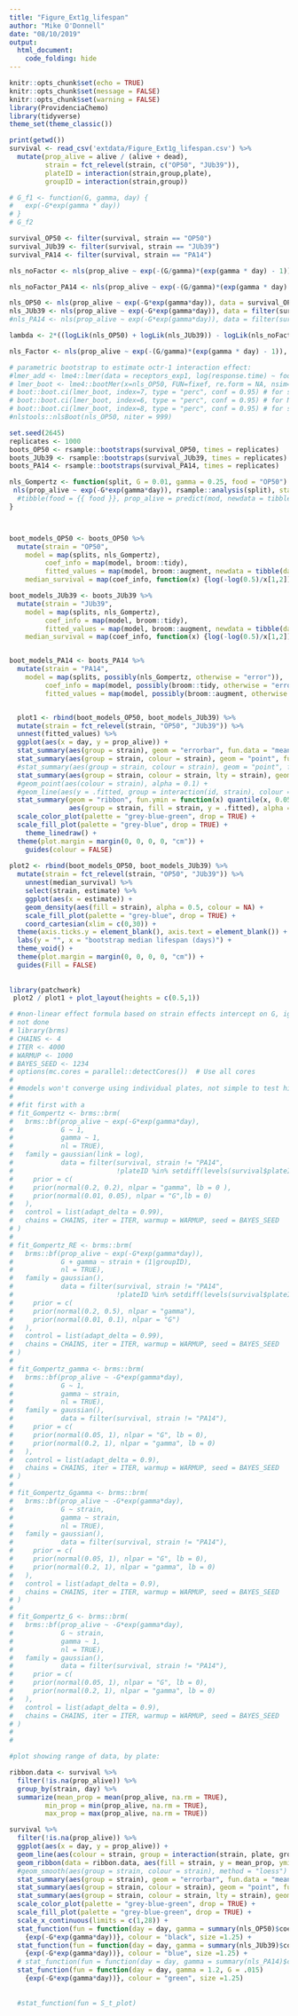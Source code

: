 ```yaml
---
title: "Figure_Ext1g_lifespan"
author: "Mike O'Donnell"
date: "08/10/2019"
output: 
  html_document:
    code_folding: hide
---
```


```r
knitr::opts_chunk$set(echo = TRUE)
knitr::opts_chunk$set(message = FALSE)
knitr::opts_chunk$set(warning = FALSE)
library(ProvidenciaChemo)
library(tidyverse)
theme_set(theme_classic())
```

```r
print(getwd())
survival <- read_csv('extdata/Figure_Ext1g_lifespan.csv') %>%
  mutate(prop_alive = alive / (alive + dead),
         strain = fct_relevel(strain, c("OP50", "JUb39")),
         plateID = interaction(strain,group,plate),
         groupID = interaction(strain,group))
```


```r
# G_f1 <- function(G, gamma, day) {
#   exp(-G*exp(gamma * day))
# }
# G_f2

survival_OP50 <- filter(survival, strain == "OP50")
survival_JUb39 <- filter(survival, strain == "JUb39")
survival_PA14 <- filter(survival, strain == "PA14")

nls_noFactor <- nls(prop_alive ~ exp(-(G/gamma)*(exp(gamma * day) - 1)), data = filter(survival, strain != "PA14"), start = c(G = 0.00539, gamma = 0.3))

nls_noFactor_PA14 <- nls(prop_alive ~ exp(-(G/gamma)*(exp(gamma * day) - 1)), data = survival, start = c(G = 0.00539, gamma = 0.3))

nls_OP50 <- nls(prop_alive ~ exp(-G*exp(gamma*day)), data = survival_OP50, start = c(G = 0.01, gamma = 0.3))
nls_JUb39 <- nls(prop_alive ~ exp(-G*exp(gamma*day)), data = filter(survival, strain == "JUb39"), start = c(G = 0.01, gamma = 0.3))
#nls_PA14 <- nls(prop_alive ~ exp(-G*exp(gamma*day)), data = filter(survival, strain == "PA14"), start = c(G = .015, gamma = 1.2))

lambda <- 2*((logLik(nls_OP50) + logLik(nls_JUb39)) - logLik(nls_noFactor))

nls_Factor <- nls(prop_alive ~ exp(-(G/gamma)*(exp(gamma * day) - 1)), data = filter(survival, strain != "PA14"), start = c(G = 0.00539, gamma = 0.3))

# parametric bootstrap to estimate octr-1 interaction effect:
#lmer_add <- lme4::lmer(data = receptors_exp1, log(response.time) ~ food + genotype + (1|date) + (1|plateID))
# lmer_boot <- lme4::bootMer(x=nls_OP50, FUN=fixef, re.form = NA, nsim=200)
# boot::boot.ci(lmer_boot, index=7, type = "perc", conf = 0.95) # for srv-11 rescue
# boot::boot.ci(lmer_boot, index=6, type = "perc", conf = 0.95) # for N2
# boot::boot.ci(lmer_boot, index=8, type = "perc", conf = 0.95) # for srg-47 rescue
#nlstools::nlsBoot(nls_OP50, niter = 999)

set.seed(2645)
replicates <- 1000
boots_OP50 <- rsample::bootstraps(survival_OP50, times = replicates)
boots_JUb39 <- rsample::bootstraps(survival_JUb39, times = replicates)
boots_PA14 <- rsample::bootstraps(survival_PA14, times = replicates)

nls_Gompertz <- function(split, G = 0.01, gamma = 0.25, food = "OP50") {
 nls(prop_alive ~ exp(-G*exp(gamma*day)), rsample::analysis(split), start = list(G = G, gamma = gamma))
  #tibble(food = {{ food }}, prop_alive = predict(mod, newdata = tibble(day = seq(0,25))), day = seq(0,25)) 
}



boot_models_OP50 <- boots_OP50 %>%
  mutate(strain = "OP50",
    model = map(splits, nls_Gompertz),
         coef_info = map(model, broom::tidy),
         fitted_values = map(model, broom::augment, newdata = tibble(day = seq(1,25))),
    median_survival = map(coef_info, function(x) {log(-log(0.5)/x[1,2])/x[2,2]})) #use inverse Gompertz to calc median survival 

boot_models_JUb39 <- boots_JUb39 %>%
  mutate(strain = "JUb39",
    model = map(splits, nls_Gompertz),
         coef_info = map(model, broom::tidy),
         fitted_values = map(model, broom::augment, newdata = tibble(day = seq(1,25))),
    median_survival = map(coef_info, function(x) {log(-log(0.5)/x[1,2])/x[2,2]}))


boot_models_PA14 <- boots_PA14 %>%
  mutate(strain = "PA14",
    model = map(splits, possibly(nls_Gompertz, otherwise = "error")),
         coef_info = map(model, possibly(broom::tidy, otherwise = "error")),
         fitted_values = map(model, possibly(broom::augment, otherwise = "error")))


  plot1 <- rbind(boot_models_OP50, boot_models_JUb39) %>%
  mutate(strain = fct_relevel(strain, "OP50", "JUb39")) %>%
  unnest(fitted_values) %>%
  ggplot(aes(x = day, y = prop_alive)) +
  stat_summary(aes(group = strain), geom = "errorbar", fun.data = "mean_se", width = 0.1, data = survival) +
  stat_summary(aes(group = strain, colour = strain), geom = "point", fun.y = "mean", data = survival) +
  #stat_summary(aes(group = strain, colour = strain), geom = "point", fun.y = "median", data = survival, colour = "red") +
  stat_summary(aes(group = strain, colour = strain, lty = strain), geom = "line", fun.y = "mean", alpha = 0.5, data = survival) + 
  #geom_point(aes(colour = strain), alpha = 0.1) +
  #geom_line(aes(y = .fitted, group = interaction(id, strain), colour = strain), alpha= 0.1) +
  stat_summary(geom = "ribbon", fun.ymin = function(x) quantile(x, 0.05), fun.ymax = function(x) quantile(x, 0.95), 
               aes(group = strain, fill = strain, y = .fitted), alpha = 0.25) +
  scale_color_plot(palette = "grey-blue-green", drop = TRUE) +
  scale_fill_plot(palette = "grey-blue", drop = TRUE) +
    theme_linedraw() +
  theme(plot.margin = margin(0, 0, 0, 0, "cm")) +
    guides(colour = FALSE)
  
plot2 <- rbind(boot_models_OP50, boot_models_JUb39) %>%
  mutate(strain = fct_relevel(strain, "OP50", "JUb39")) %>%
    unnest(median_survival) %>%
    select(strain, estimate) %>%
    ggplot(aes(x = estimate)) +
    geom_density(aes(fill = strain), alpha = 0.5, colour = NA) +
    scale_fill_plot(palette = "grey-blue", drop = TRUE) +
    coord_cartesian(xlim = c(0,30)) +
  theme(axis.ticks.y = element_blank(), axis.text = element_blank()) +
  labs(y = "", x = "bootstrap median lifespan (days)") +
  theme_void() +
  theme(plot.margin = margin(0, 0, 0, 0, "cm")) +
  guides(Fill = FALSE)
  
    
library(patchwork)
 plot2 / plot1 + plot_layout(heights = c(0.5,1))


```




```r
# #non-linear effect formula based on strain effects intercept on G, ignoring subject-specific effects of plate:
# not done
# library(brms)
# CHAINS <- 4
# ITER <- 4000
# WARMUP <- 1000
# BAYES_SEED <- 1234
# options(mc.cores = parallel::detectCores())  # Use all cores
# 
# #models won't converge using individual plates, not simple to test hierarchical effects
# 
# #fit first with a 
# fit_Gompertz <- brms::brm(
#   brms::bf(prop_alive ~ exp(-G*exp(gamma*day),
#            G ~ 1,
#            gamma ~ 1,
#            nl = TRUE),
#   family = gaussian(link = log),
#            data = filter(survival, strain != "PA14", 
#                          !plateID %in% setdiff(levels(survival$plateID), unique(allnls$plateID))), #leave out poor fits
#     prior = c(
#     prior(normal(0.2, 0.2), nlpar = "gamma", lb = 0 ),
#     prior(normal(0.01, 0.05), nlpar = "G",lb = 0)
#   ),
#   control = list(adapt_delta = 0.99),
#   chains = CHAINS, iter = ITER, warmup = WARMUP, seed = BAYES_SEED
# )
# 
# fit_Gompertz_RE <- brms::brm(
#   brms::bf(prop_alive ~ exp(-G*exp(gamma*day)),
#            G + gamma ~ strain + (1|groupID),
#            nl = TRUE),
#   family = gaussian(),
#            data = filter(survival, strain != "PA14", 
#                          !plateID %in% setdiff(levels(survival$plateID), unique(allnls$plateID))), #leave out poor fits
#     prior = c(
#     prior(normal(0.2, 0.5), nlpar = "gamma"),
#     prior(normal(0.01, 0.1), nlpar = "G")
#   ),
#   control = list(adapt_delta = 0.99),
#   chains = CHAINS, iter = ITER, warmup = WARMUP, seed = BAYES_SEED
# )
# 
# fit_Gompertz_gamma <- brms::brm(
#   brms::bf(prop_alive ~ -G*exp(gamma*day),
#            G ~ 1,
#            gamma ~ strain,
#            nl = TRUE),
#   family = gaussian(),
#            data = filter(survival, strain != "PA14"),
#     prior = c(
#     prior(normal(0.05, 1), nlpar = "G", lb = 0),
#     prior(normal(0.2, 1), nlpar = "gamma", lb = 0)
#   ),
#   control = list(adapt_delta = 0.9),
#   chains = CHAINS, iter = ITER, warmup = WARMUP, seed = BAYES_SEED
# )
# 
# fit_Gompertz_Ggamma <- brms::brm(
#   brms::bf(prop_alive ~ -G*exp(gamma*day),
#            G ~ strain,
#            gamma ~ strain,
#            nl = TRUE),
#   family = gaussian(),
#            data = filter(survival, strain != "PA14"),
#     prior = c(
#     prior(normal(0.05, 1), nlpar = "G", lb = 0),
#     prior(normal(0.2, 1), nlpar = "gamma", lb = 0)
#   ),
#   control = list(adapt_delta = 0.9),
#   chains = CHAINS, iter = ITER, warmup = WARMUP, seed = BAYES_SEED
# )
# 
# fit_Gompertz_G <- brms::brm(
#   brms::bf(prop_alive ~ -G*exp(gamma*day),
#            G ~ strain,
#            gamma ~ 1,
#            nl = TRUE),
#   family = gaussian(),
#            data = filter(survival, strain != "PA14"),
#     prior = c(
#     prior(normal(0.05, 1), nlpar = "G", lb = 0),
#     prior(normal(0.2, 1), nlpar = "gamma", lb = 0)
#   ),
#   control = list(adapt_delta = 0.9),
#   chains = CHAINS, iter = ITER, warmup = WARMUP, seed = BAYES_SEED
# )
# 
# 


```


```r
#plot showing range of data, by plate:

ribbon.data <- survival %>%
  filter(!is.na(prop_alive)) %>%
  group_by(strain, day) %>%
  summarize(mean_prop = mean(prop_alive, na.rm = TRUE),
         min_prop = min(prop_alive, na.rm = TRUE),
         max_prop = max(prop_alive, na.rm = TRUE))

survival %>%
  filter(!is.na(prop_alive)) %>%
  ggplot(aes(x = day, y = prop_alive)) +
  geom_line(aes(colour = strain, group = interaction(strain, plate, group), , lty = strain), alpha = 0.1) +
  geom_ribbon(data = ribbon.data, aes(fill = strain, y = mean_prop, ymin = min_prop, ymax = max_prop), alpha = 0.2) +
  #geom_smooth(aes(group = strain, colour = strain), method = "loess") +
  stat_summary(aes(group = strain), geom = "errorbar", fun.data = "mean_se", width = 0.1) +
  stat_summary(aes(group = strain, colour = strain), geom = "point", fun.y = "mean") +
  stat_summary(aes(group = strain, colour = strain, lty = strain), geom = "line", fun.y = "mean", alpha = 0.5) +
  scale_color_plot(palette = "grey-blue-green", drop = TRUE) +
  scale_fill_plot(palette = "grey-blue-green", drop = TRUE) +
  scale_x_continuous(limits = c(1,28)) +
  stat_function(fun = function(day = day, gamma = summary(nls_OP50)$coef["gamma",1], G = summary(nls_OP50)$coef["G",1])
    {exp(-G*exp(gamma*day))}, colour = "black", size =1.25) +
  stat_function(fun = function(day = day, gamma = summary(nls_JUb39)$coef["gamma",1], G = summary(nls_JUb39)$coef["G",1]) 
    {exp(-G*exp(gamma*day))}, colour = "blue", size =1.25) +
  # stat_function(fun = function(day = day, gamma = summary(nls_PA14)$coef[2], G = summary(nls_PA14)$coef[1]) {exp(-(G/gamma)*(exp(gamma * day) - 1))}, colour = "darkgreen", size =1.25) +
  stat_function(fun = function(day = day, gamma = 1.2, G = .015)
    {exp(-G*exp(gamma*day))}, colour = "green", size =1.25)
  
  
  #stat_function(fun = S_t_plot)
  
```


